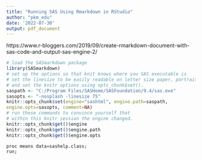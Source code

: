 ```yaml
---
title: "Running SAS Using Rmarkdown in RStudio"
author: "pkm_edu"
date: '2022-07-30'
output: pdf_document
---
```


https://www.r-bloggers.com/2019/09/create-rmarkdown-document-with-sas-code-and-output-sas-engine-2/


```r
# load the SASmarkdown package
library(SASmarkdown)
# set up the options so that knit knows where you SAS executable is
# set the linesize to be easily readable on letter size paper, portrait
# and set the knitr options using opts_chunk$set().
saspath <- "C:/Program Files/SASHome/SASFoundation/9.4/sas.exe"
sasopts <- "-nosplash -linesize 75"
knitr::opts_chunk$set(engine="sashtml", engine.path=saspath,
engine.opts=sasopts, comment=NA)
# run these commands to convince yourself that
# within this knitr session the engine changed.
knitr::opts_chunk$get()$engine
knitr::opts_chunk$get()$engine.path
knitr::opts_chunk$get()$engine.opts
```
```r
proc means data=sashelp.class;
run;
```